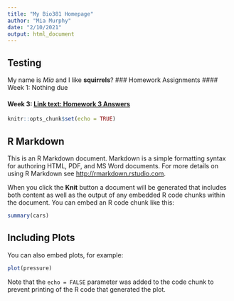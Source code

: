 ```yaml
---
title: "My Bio381 Homepage"
author: "Mia Murphy"
date: "2/10/2021"
output: html_document
---
```

## Testing

My name is *Mia* and I like **squirrels**?
### Homework Assignments
#### Week 1: Nothing due

#### Week 3: [Link text: Homework 3 Answers](Homework/Homework_02.html)

```r
knitr::opts_chunk$set(echo = TRUE)
```

## R Markdown

This is an R Markdown document. Markdown is a simple formatting syntax for authoring HTML, PDF, and MS Word documents. For more details on using R Markdown see <http://rmarkdown.rstudio.com>.

When you click the **Knit** button a document will be generated that includes both content as well as the output of any embedded R code chunks within the document. You can embed an R code chunk like this:

```r
summary(cars)
```

## Including Plots

You can also embed plots, for example:

```r
plot(pressure)
```

Note that the `echo = FALSE` parameter was added to the code chunk to prevent printing of the R code that generated the plot.

